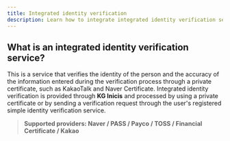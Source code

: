 ```yaml
---
title: Integrated identity verification
description: Learn how to integrate integrated identity verification service.
---
```



## What is an integrated identity verification service?

This is a service that verifies the identity of the person
and the accuracy of the information entered
during the verification process through a private certificate,
such as KakaoTalk and Naver Certificate.
Integrated identity verification is provided through **KG Inicis** and processed
by using a private certificate or by sending a verification request through the user's registered
simple identity verification service.

> **Supported providers: Naver / PASS / Payco / TOSS / Financial Certificate / Kakao**

<Figure src="/gitbook-assets/en/image (57).png" caption="Sample integrated authentication page" />
